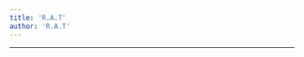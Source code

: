 ```yaml
---
title: 'R.A.T'
author: 'R.A.T'
---
```


---

<CharacterInfo
    name='Portal'
    image='/assets/icons/otom/wiki media/chars/RAT.png' 
    caption='por que você não vai jogar baseball?'
    icon='/assets/icons/otom/wiki media/icons/rat.png'
    nickname="robozinho, coisa, latão"
    pronouns='ele/dele'
    species='Robô Assistente de Trabalho'
    voice='Enrique (TTS)'
    hobbies='Assistente de Trabalho'
/>